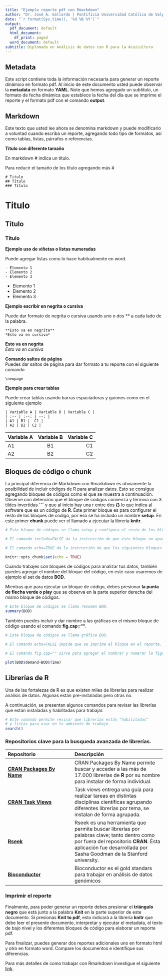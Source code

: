 ```yaml
---
title: "Ejemplo reporte pdf con Rmarkdown"
author: "Dr. José A. Gallardo | Pontificia Universidad Católica de Valparaíso | <jose.gallardo@pucv.cl>"
date: "`r format(Sys.time(), '%d %B %Y')`"
output:
  pdf_document: default
  html_document:
    df_print: paged
  word_document: default
subtitle: Diplomado en Análisis de datos con R para la Acuicultura
---
```


## Metadata

Este script contiene toda la información necesaria para generar un reporte dinámico en formato pdf. Al inicio de este documento usted puede observar la **metadata** en formato **YAML**. Note que hemos agregado un *subtítulo*, un formato de fecha dinámica que establece la fecha del día que se imprime el reporte y el formato pdf con el comando **output**.

## Markdown

Este texto que usted lee ahora se denomina markdown y puede modificarlo a voluntad cuando escriba un reporte, agregando todo tipo de formatos, así como tablas, listas, párrafos o referencias. 

**Título con diferente tamaño**

En markdown # indica un título.

Para reducir el tamaño de los título agregando más #

    # Titulo
    ## Título
    ### Título
    
# Titulo
## Título
### Título

**Ejemplo uso de viñetas o listas numeradas**

Puede agregar listas como lo hace habitualmente en word.

    - Elemento 1
    - Elemento 2
    - Elemento 3
    
- Elemento 1
- Elemento 2
- Elemento 3

**Ejemplo escribir en negrita o cursiva**

Puede dar formato de negrita o cursiva usando uno o dos ** a cada lado de la palabra.

    **Esto va en negrita**  
    *Esto va en cursiva*  
    
**Esto va en negrita**  
*Esto va en cursiva*  

**Comando saltos de página**  
Puedes dar saltos de página para dar formato a tu reporte con el siguiente comando

    \newpage
    
**Ejemplo para crear tablas**

Puede crear tablas usando barras espaciadoras y guiones como en el siguiente ejemplo

    | Variable A | Variable B | Variable C |
    | :-- | :--: | --: |
    | A1 | B1 |  C1 |
    | A2 | B2 | C2 |
    
| Variable A | Variable B | Variable C |
| :-- | :--: | --: |
| A1 | B1 |  C1 |
| A2 | B2 | C2 |

## Bloques de código o chunk

La principal diferencia de Markdown con Rmarkdown es obviamente la posibilidad de incluir códigos de R para analizar datos. Esto se consigue agregando bloques de códigos como el que se muestra a continuación. Observe con detención que el bloque de códigos comienza y termina con 3 tildes invertidas **```** y que al inicio hay una r entre dos **{}** lo que indica al software que es un código de **R**. Éste primer bloque es para configurar el resto de los bloques de código, por eso se ha incluido un nombre **setup**. En este primer **chunk** puede ver el llamado a ejecutar la librería **knitr**.

```r
# Este bloque de códigos se llama setup y configura el resto de los bloques.

# El comando include=FALSE da la instrucción de que este bloque no aparesca en el reporte.

# El comando echo=TRUE da la instrucción de que los siguientes bloques si aparescan en el reporte.

knitr::opts_chunk$set(echo = TRUE)
```

Cuando trabajes con bloques de códigos para analizar tus datos, también puedes agregar el nombre del bloque del código, en este caso usaremos de ejemplo el set de datos **BOD**. 

Mientras que para ejecutar un bloque de código, debes presionar **la punta de flecha verde o play** que se observa en la parte superior derecha del mismo bloque de códigos.

```r
# Este bloque de códigos se llama resumen BOD.
summary(BOD)
```

También puedes incluir y dar nombre a las gráficas en el mismo bloque de código usando el comando **fig.cap=""**.

```r

# Este bloque de códigos se llama gráfica BOD.

# El comando echo=FALSE impide que se imprima el bloque en el reporte.

# El comando fig.cap="" sirve para agregar el nombrar y numerar la figura.

plot(BOD$demand~BOD$Time)

```


\newpage
    
    
## Librerías de R

Una de las fortalezas de R es que existen miles de librerías para realizar análisis de datos. Algunas están pre-instaladas pero otras no.

A continuación, se presentan algunos comandos para revisar las librerías que están instaladas y habilitadas para trabajar.

```r
# Este comando permite revisar que librerías están "habilitadas"
# y listas para usar en tu ambiente de trabajo.
search()
```

### Repositorios clave para la busqueda avanzada de librerías.

|  Repositorio | Descripción       |
|:-------------|:------------------|
| **[CRAN Packages By Name](https://cran.r-project.org/web/packages/available_packages_by_name.html)**           | CRAN Packages By Name permite buscar y acceder a las más de 17.000 librerías de **R** por su nombre para instalar de forma individual. |
| **[CRAN Task Views](https://cran.r-project.org/web/views/)** | Task views entrega una guía para realizar tareas en distintas disciplinas científicas agrupando diferentes librerías por tema, se instalan de forma agrupada. |
| **[Rseek](https://rseek.org/)**           | Rseek es una herramienta que permite buscar librerías por palabras clave; tanto dentro como por fuera del repositorio **CRAN**. Ésta aplicación fue desarrollada por Sasha Goodman de la Stanford university. |
| **[Bioconductor](https://www.bioconductor.org/)**           | Bioconductor es el gold standars para trabajar en análisis de datos genómicos |

### Imprimir el reporte

Finalmente, para poder generar un reporte debes presionar el **triángulo negro** que está junto a la palabra **Knit** en la parte superior de este documento. Si presionas **Knit to pdf**, esto indicará a la librería **knitr** que debe leer el presente documento, interpretar y ejecutar el metadata, el texto de bajo nivel y los diferentes bloques de código para elaborar un reporte pdf.

Para finalizar, puedes generar dos reportes adicionales uno en formato html y otro en formato word. Compare los documentos e identifique sus diferencias.

Para más detalles de como trabajar con Rmarkdown investigue el siguiente [link](https://swcarpentry.github.io/r-novice-gapminder-es/15-knitr-markdown/).


